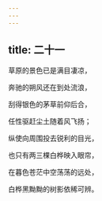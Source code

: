 ```yaml
---
---
---
```

title: 二十一
---




草原的景色已是满目凄凉，

奔驰的朔风还在到处流浪，

刮得银色的茅草前仰后合，

任性驱赶尘土随着风飞扬；

纵使向周围投去锐利的目光，

也只有两三棵白桦映入眼帘，

在暮色苍茫中空荡荡的远处，

白桦黑黝黝的树影依稀可辨。